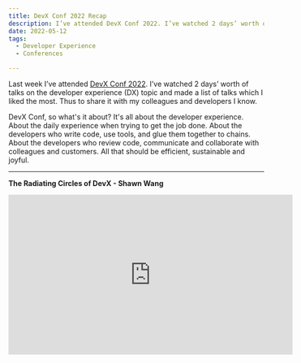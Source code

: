```yaml
---
title: DevX Conf 2022 Recap
description: I’ve attended DevX Conf 2022. I’ve watched 2 days’ worth of talks on the developer experience (DX) topic and made a list of talks which I liked.
date: 2022-05-12
tags:
  - Developer Experience
  - Conferences

---
```


Last week I’ve attended [DevX Conf 2022](https://devxconf.org/). I’ve watched 2 days’ worth of talks on the developer experience (DX) topic and made a list of talks which I liked the most. Thus to share it with my colleagues and developers I know.

DevX Conf, so what's it about? It's all about the developer experience. About the daily experience when trying to get the job done. About the developers who write code, use tools, and glue them together to chains. About the developers who review code, communicate and collaborate with colleagues and customers. All that should be efficient, sustainable and joyful.

---

**The Radiating Circles of DevX - Shawn Wang**

<iframe
  width="560"
  height="315"
  src="https://www.youtube-nocookie.com/embed/d9lo-Ej98l4"
  title="The Radiating Circles of DevX - Shawn Wang"
  frameborder="0"
  allow="accelerometer; autoplay; clipboard-write; encrypted-media; gyroscope; picture-in-picture"
  allowfullscreen
/>

---

**Code Reviews is more than a crushing Developer Experience - Shanea Leven**

<iframe
  width="560"
  height="315"
  src="https://www.youtube-nocookie.com/embed/fy-mrkOMm0M"
  title="Code Reviews is more than a crushing Developer Experience - Shanea Leven"
  frameborder="0"
  allow="accelerometer; autoplay; clipboard-write; encrypted-media; gyroscope; picture-in-picture"
  allowfullscreen
/>

---

**Remote development can improve your developer's remote work experience - Maya Kaczorowski**

<iframe
  width="560"
  height="315"
  src="https://www.youtube-nocookie.com/embed/FLxeKNLjfKU"
  title="Remote development can improve your developers remote work experience - Maya Kaczorowski"
  frameborder="0"
  allow="accelerometer; autoplay; clipboard-write; encrypted-media; gyroscope; picture-in-picture"
  allowfullscreen
/>

---

**Maybe It's Time to Rethink How You've Been Developing? - Ramiro & Arsh**

<iframe
  width="560"
  height="315"
  src="https://www.youtube-nocookie.com/embed/FRmv-IS-7ow"
  title="Maybe It's Time to Rethink How You've Been Developing? - Ramiro & Arsh"
  frameborder="0"
  allow="accelerometer; autoplay; clipboard-write; encrypted-media; gyroscope; picture-in-picture"
  allowfullscreen
/>

---

**How to onboard people in a day - Wilson Mar**

<iframe
  width="560"
  height="315"
  src="https://www.youtube-nocookie.com/embed/mDpSVbEjEtw"
  title="How to onboard people in a day - Wilson Mar"
  frameborder="0"
  allow="accelerometer; autoplay; clipboard-write; encrypted-media; gyroscope; picture-in-picture"
  allowfullscreen
/>

---

**TDD and the Terminator - An introduction to Test Driven Development - Layla Porter**

<iframe
  width="560"
  height="315"
  src="https://www.youtube-nocookie.com/embed/ukIQqIdZUvY"
  title="TDD and the Terminator - An introduction to Test Driven Development - Layla Porter"
  frameborder="0"
  allow="accelerometer; autoplay; clipboard-write; encrypted-media; gyroscope; picture-in-picture"
  allowfullscreen
/>

---

**How Spotify engineers use Backstage daily and keep their lives simple - Himanshu Mishra**

<iframe
  width="560"
  height="315"
  src="https://www.youtube-nocookie.com/embed/YswvyxUQvPw"
  title="How Spotify engineers use Backstage daily and keep their lives simple - Himanshu Mishra"
  frameborder="0"
  allow="accelerometer; autoplay; clipboard-write; encrypted-media; gyroscope; picture-in-picture"
  allowfullscreen
/>
